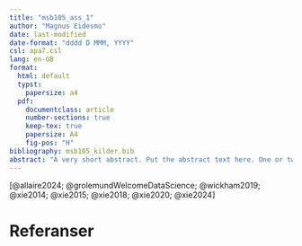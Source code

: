 ```yaml
---
title: "msb105_ass_1"
author: "Magnus Eidesmo"
date: last-modified
date-format: "dddd D MMM, YYYY"
csl: apa7.csl
lang: en-GB
format:
  html: default
  typst:
    papersize: a4
  pdf:
    documentclass: article
    number-sections: true
    keep-tex: true
    papersize: A4
    fig-pos: "H"
bibliography: msb105_kilder.bib
abstract: "A very short abstract. Put the abstract text here. One or two paragraphs summarising what follows below."
---
```



[@allaire2024; @grolemundWelcomeDataScience; @wickham2019; @xie2014; @xie2015; @xie2018; @xie2020; @xie2024]


# Referanser
<div id="refs"></div>


